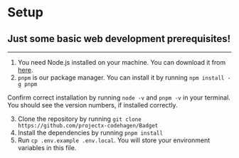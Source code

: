# Setup

## Just some basic web development prerequisites!

---

1. You need Node.js installed on your machine. You can download it from [here](https://nodejs.org/en/download/).
2. `pnpm` is our package manager. You can install it by running `npm install -g pnpm`

Confirm correct installation by running `node -v` and `pnpm -v` in your terminal. You should see the version numbers, if installed correctly.

3. Clone the repository by running `git clone https://github.com/projectx-codehagen/Badget`
4. Install the dependencies by running `pnpm install`
5. Run `cp .env.example .env.local`. You will store your environment variables in this file.
